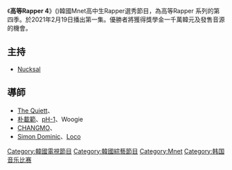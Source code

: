 {{Multiple issues|
{{Copy edit|time=2021-03-07T03:25:37+00:00}}
{{Unreferenced|time=2021-03-07T03:25:37+00:00}}
}}
{{電視節目信息框
| 名稱 = 高等Rapper 4
| 原名 = {{lang|ko|고등래퍼 4}}
| 别名 = 高校Rapper4、School Rapper4
| 圖片 = 
| 尺寸 = 
| 類型 = [[綜藝節目|綜藝節目]]、[[真人秀|真人秀]]、[[嘻哈音樂|嘻哈音樂]]
| 主持 = [[Nucksal|Nucksal]]
| 地區 = {{KOR}}
| 語言 = [[韓語|韓語]]
| 每集長 = 约75-85分鐘
| 频道 = [[Mnet媒體|Mnet]]
| 首播國家 = {{KOR}}
| 制作公司 = [[Mnet媒體|Mnet]]
| 集數 = 8
| 開始 = {{start date|2021|2|19}}
| 結束 = {{end date|2021|4|23}}
| 監製 = 
| 製作人 = 
| 標語 = 推翻世界的10代們的嘻哈戰爭！ 國內最初 高校RAP對決
| 前作 = [[高等Rapper_3|高等Rapper 3]]
}}

《'''高等Rapper 4'''》({{lang-ko|고등래퍼 4}})韓國Mnet高中生Rapper選秀節目，為高等Rapper 系列的第四季。於2021年2月19日播出第一集。優勝者將獲得獎學金一千萬韓元及發售音源的機會。

== 主持 ==
* [[Nucksal|Nucksal]]


== 導師 ==

* [[The_Quiett|The Quiett]]、{{Link-ko| yumdda |}}
* [[朴載範|朴載範]]、[[朴俊元|pH-1]]、Woogie
* [[CHANGMO|CHANGMO]]、{{Link-ko|Way Ched| Way Ched}}
* [[Simon_Dominic|Simon Dominic]]、[[Loco|Loco]]

[[Category:韓國電視節目|Category:韓國電視節目]]
[[Category:韓國綜藝節目|Category:韓國綜藝節目]]
[[Category:Mnet|Category:Mnet]]
[[Category:韩国音乐比赛|Category:韩国音乐比赛]]